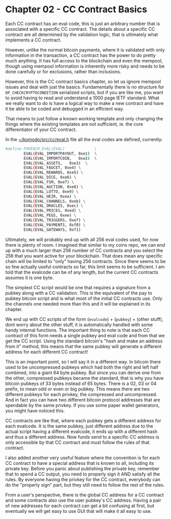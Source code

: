 
# Chapter 02 - CC Contract Basics

Each CC contract has an eval code, this is just an arbitrary number that is associated with a specific CC contract. The details about a specific CC contract are all determined by the validation logic, that is ultimately what implements a CC contract.

However, unlike the normal bitcoin payments, where it is validated with only information in the transaction, a CC contract has the power to do pretty much anything. It has full access to the blockchain and even the mempool, though using mempool information is inherently more risky and needs to be done carefully or for exclusions, rather than inclusions.

However, this is the CC contract basics chapter, so let us ignore mempool issues and deal with just the basics. Fundamentally there is no structure for `OP_CHECKCRYPTOCONDITION` serialized scripts, but if you are like me, you want to avoid having to read and understand a 1000 page IETF standard. What we really want to do is have a logical way to make a new contract and have it be able to be coded and debugged in an efficient way.

That means to just follow a known working template and only changing the things where the existing templates are not sufficient, ie. the core differentiator of your CC contract.

In the [\~/komodo/src/cc/eval.h](https://github.com/jl777/komodo/tree/jl777/src/cc/eval.h) file all the eval codes are defined, currently:

```bash
#define FOREACH_EVAL(EVAL)             \
        EVAL(EVAL_IMPORTPAYOUT, 0xe1)  \
        EVAL(EVAL_IMPORTCOIN,   0xe2)  \
        EVAL(EVAL_ASSETS,   0xe3)  \
        EVAL(EVAL_FAUCET, 0xe4) \
        EVAL(EVAL_REWARDS, 0xe5) \
        EVAL(EVAL_DICE, 0xe6) \
        EVAL(EVAL_FSM, 0xe7) \
        EVAL(EVAL_AUCTION, 0xe8) \
        EVAL(EVAL_LOTTO, 0xe9) \
        EVAL(EVAL_HEIR, 0xea) \
        EVAL(EVAL_CHANNELS, 0xeb) \
        EVAL(EVAL_ORACLES, 0xec) \
        EVAL(EVAL_PRICES, 0xed) \
        EVAL(EVAL_PEGS, 0xee) \
        EVAL(EVAL_TRIGGERS, 0xef) \
        EVAL(EVAL_PAYMENTS, 0xf0) \
        EVAL(EVAL_GATEWAYS, 0xf1)
```

Ultimately, we will probably end up with all 256 eval codes used, for now there is plenty of room. I imagined that similar to my coins repo, we can end up with a much larger than 256 number of CC contracts and you select the 256 that you want active for your blockchain. That does mean any specific chain will be limited to "only" having 256 contracts. Since there seems to be so few actually useful contracts so far, this limit seems to be sufficient. I am told that the evalcode can be of any length, but the current CC contracts assumes it is one byte.

The simplest CC script would be one that requires a signature from a pubkey along with a CC validation. This is the equivalent of the pay to pubkey bitcoin script and is what most of the initial CC contracts use. Only the channels one needed more than this and it will be explained in its chapter.

We end up with CC scripts of the form (`evalcode`) + (`pubkey`) + (other stuff), dont worry about the other stuff, it is automatically handled with some handy internal functions. The important thing to note is that each CC contract of this form needs a single pubkey and eval code and from that we get the CC script. Using the standard bitcoin's "hash and make an address from it" method, this means that the same pubkey will generate a different address for each different CC contract!

This is an important point, so I will say it in a different way. In bitcoin there used to be uncompressed pubkeys which had both the right and left half combined, into a giant 64 byte pubkey. But since you can derive one from the other, compressed pubkeys became the standard, that is why you have bitcoin pubkeys of 33 bytes instead of 65 bytes. There is a 02, 03 or 04 prefix, to mean odd or even or big pubkey. This means there are two different pubkeys for each privkey, the compressed and uncompressed. And in fact you can have two different bitcoin protocol addresses that are spendable by the same privkey. If you use some paper wallet generators, you might have noticed this.

CC contracts are like that, where each pubkey gets a different address for each evalcode. It is the same pubkey, just different address due to the actual script having a different evalcode, it ends up with a different hash and thus a different address. Now funds send to a specific CC address is only accessible by that CC contract and must follow the rules of that contract.

I also added another very useful feature where the convention is for each CC contract to have a special address that is known to all, including its private key. Before you panic about publishing the private key, remember that to spend a CC output, you need to properly sign it AND satisfy all the rules. By everyone having the privkey for the CC contract, everybody can do the "properly sign" part, but they still need to follow the rest of the rules.

From a user's perspective, there is the global CC address for a CC contract and some contracts also use the user pubkey's CC address. Having a pair of new addresses for each contract can get a bit confusing at first, but eventually we will get easy to use GUI that will make it all easy to use.
